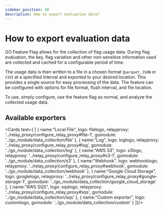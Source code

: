 ```yaml
---
sidebar_position: 40
description: How to export evaluation data?
---
```


# How to export evaluation data
GO Feature Flag allows for the collection of flag usage data.
During flag evaluation, the key, flag variation and other non-sensitive information used are collected and cached for a
configurable period of time.

The usage data is then written to a file in a chosen format (`parquet`, `JSON` or `CSV`) at a specified interval and
exported to your desired location. This provides a single source for easy processing of the data. The feature can be
configured with options for file format, flush interval, and file location.

To use, simply configure, use the feature flag as normal, and analyze the collected usage data.

## Available exporters

<Cards test={
  [
    {
      name:"Local File",
      logo: filelogo,
      relayproxy: '../relay_proxy/configure_relay_proxy#file-1',
      gomodule: '../go_module/data_collection/file'
    },
    {
      name:"Log",
      logo: loglogo,
      relayproxy: '../relay_proxy/configure_relay_proxy#log',
      gomodule: '../go_module/data_collection/log'
    },
    {
      name:"AWS S3",
      logo: s3logo,
      relayproxy: '../relay_proxy/configure_relay_proxy#s3-1',
      gomodule: '../go_module/data_collection/s3'
    },
    {
      name:"Webhook",
      logo: webhooklogo,
      relayproxy: '../relay_proxy/configure_relay_proxy#webhook',
      gomodule: '../go_module/data_collection/webhook'
    },
    {
      name:"Google Cloud Storage",
      logo: googlelogo,
      relayproxy: '../relay_proxy/configure_relay_proxy#google-storage-1',
      gomodule: '../go_module/data_collection/google_cloud_storage'
    },
    {
      name:"AWS SQS",
      logo: sqslogo,
      relayproxy: '../relay_proxy/configure_relay_proxy#sqs',
      gomodule: '../go_module/data_collection/sqs'
    },
    {
      name:"Custom exporter",
      logo: customlogo,
      gomodule: '../go_module/data_collection/custom'
    }
  ]}/>
